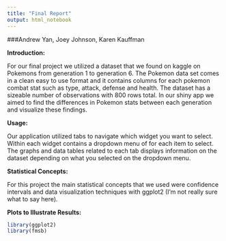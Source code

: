 ```yaml
---
title: "Final Report"
output: html_notebook
---
```


###Andrew Yan, Joey Johnson, Karen Kauffman

**Introduction:**
  
  For our final project we utilized a dataset that we found on kaggle on Pokemons from generation 1 to generation 6. The Pokemon data set comes in a clean easy to use format and it contains columns for each pokemon combat stat such as type, attack, defense and health. The dataset has a sizeable number of observations with 800 rows total. In our shiny app we aimed to find the differences in Pokemon stats between each generation and visualize these findings.
  
  
**Usage:**

  Our application utilized tabs to navigate which widget you want to select. Within each widget contains a dropdown menu of for each item to select. The graphs and data tables related to each tab displays information on the dataset depending on what you selected on the dropdown menu.
  
  
**Statistical Concepts:**

  For this project the main statistical concepts that we used were confidence intervals and data visualization techniques with ggplot2 (I'm not really sure what to say here).
  
  
**Plots to Illustrate Results:** 
```r
library(ggplot2)
library(fmsb)
```

 

